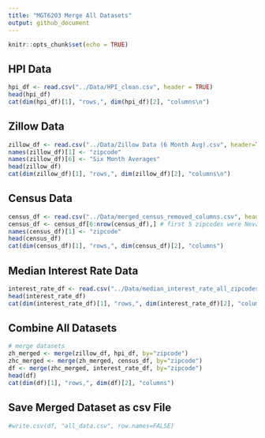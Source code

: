 ---
title: "MGT6203 Merge All Datasets"
output: github_document
---

```{r setup, include=FALSE}
knitr::opts_chunk$set(echo = TRUE)
```

## HPI Data

```{r}
hpi_df <- read.csv("../Data/HPI_clean.csv", header = TRUE)
head(hpi_df)
cat(dim(hpi_df)[1], "rows,", dim(hpi_df)[2], "columns\n")

```

## Zillow Data

```{r}
zillow_df <- read.csv("../Data/Zillow Data (6 Month Avg).csv", header=TRUE)
names(zillow_df)[1] <- "zipcode"
names(zillow_df)[6] <- "Six Month Averages"
head(zillow_df)
cat(dim(zillow_df)[1], "rows,", dim(zillow_df)[2], "columns\n")

```

## Census Data

```{r}
census_df <- read.csv("../Data/merged_census_removed_columns.csv", header=TRUE)
census_df <- census_df[6:nrow(census_df),] # first 5 zipcodes were Nevada zipcodes
names(census_df)[1] <- "zipcode"
head(census_df)
cat(dim(census_df)[1], "rows,", dim(census_df)[2], "columns")

```

## Median Interest Rate Data

```{r}
interest_rate_df <- read.csv("../Data/median_interest_rate_all_zipcodes.csv", header=TRUE)
head(interest_rate_df)
cat(dim(interest_rate_df)[1], "rows,", dim(interest_rate_df)[2], "columns")

```

## Combine All Datasets

```{r}
# merge datasets
zh_merged <- merge(zillow_df, hpi_df, by="zipcode")
zhc_merged <- merge(zh_merged, census_df, by="zipcode")
df <- merge(zhc_merged, interest_rate_df, by="zipcode")
head(df)
cat(dim(df)[1], "rows,", dim(df)[2], "columns")

```

## Save Merged Dataset as csv File

```{r}
#write.csv(df, "all_data.csv", row.names=FALSE)

```

